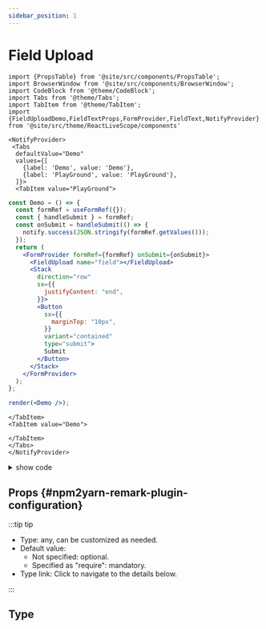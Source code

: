 ```yaml
---
sidebar_position: 1
---
```


# Field Upload



```mdx-code-block
import {PropsTable} from '@site/src/components/PropsTable';
import BrowserWindow from '@site/src/components/BrowserWindow';
import CodeBlock from '@theme/CodeBlock';
import Tabs from '@theme/Tabs';
import TabItem from '@theme/TabItem';
import {FieldUploadDemo,FieldTextProps,FormProvider,FieldText,NotifyProvider} from '@site/src/theme/ReactLiveScope/components'
```

```mdx-code-block
<NotifyProvider>
 <Tabs
  defaultValue="Demo"
  values={[
    {label: 'Demo', value: 'Demo'},
    {label: 'PlayGround', value: 'PlayGround'},
  ]}>
  <TabItem value="PlayGround">
```

```jsx live noInline
const Demo = () => {
  const formRef = useFormRef({});
  const { handleSubmit } = formRef;
  const onSubmit = handleSubmit(() => {
    notify.success(JSON.stringify(formRef.getValues()));
  });
  return (
    <FormProvider formRef={formRef} onSubmit={onSubmit}>
      <FieldUpload name="field"></FieldUpload>
      <Stack
        direction="row"
        sx={{
          justifyContent: "end",
        }}>
        <Button
          sx={{
            marginTop: "10px",
          }}
          variant="contained"
          type="submit">
          Submit
        </Button>
      </Stack>
    </FormProvider>
  );
};

render(<Demo />);
```

```mdx-code-block
</TabItem>
<TabItem value="Demo">
```

<BrowserWindow>
  <FieldUploadDemo />
</BrowserWindow>

```mdx-code-block
</TabItem>
</Tabs>
</NotifyProvider>
```

<details>
  <summary>show code</summary>
```mdx-code-block
<Tabs>
<TabItem value="componennt">
```

```tsx {5,8,12,41-61} showLineNumbers
export const FieldUploadDemo = () => {
  const formRef = useFormRef({});
  const { handleSubmit } = formRef;
  const onSubmit = handleSubmit(() => {
    notify.success(JSON.stringify(formRef.getValues()));
  });
  return (
    <FormProvider formRef={formRef} onSubmit={onSubmit}>
      <FieldUpload name="field"></FieldUpload>
      <Stack
        direction="row"
        sx={{
          justifyContent: "end",
        }}>
        <Button
          sx={{
            marginTop: "10px",
          }}
          variant="contained"
          type="submit">
          Submit
        </Button>
      </Stack>
    </FormProvider>
  );
};
```

```mdx-code-block
</TabItem>
</Tabs>
```

</details>

## Props {#npm2yarn-remark-plugin-configuration}

:::tip tip

- Type: any, can be customized as needed.
- Default value:
  - Not specified: optional.
  - Specified as "require": mandatory.
- Type link: Click to navigate to the details below.

:::

## Type

<FieldTextProps></FieldTextProps>
